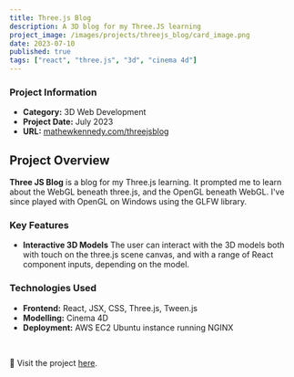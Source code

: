 ```yaml
---
title: Three.js Blog
description: A 3D blog for my Three.JS learning
project_image: /images/projects/threejs_blog/card_image.png
date: 2023-07-10
published: true
tags: ["react", "three.js", "3d", "cinema 4d"]
---
```


<div className="grid grid-cols-1 md:grid-cols-2">
    <AnimatedPhone scrollDir="" screenBackgroundImage="/images/projects/threejs_blog/animated_mobile.png"/>
    <div>
        <h3>Project Information</h3>
        <ul>
            <li><strong>Category:</strong> 3D Web Development</li>
            <li><strong>Project Date:</strong> July 2023</li>
            <li><strong>URL:</strong> <a href="https://www.mathewkennedy.com/threejsblog" target="_blank" className="text-[green] dark:text-[lightgreen]">mathewkennedy.com/threejsblog</a></li>
        </ul>
    </div>
</div>

## Project Overview
**Three JS Blog** is a blog for my Three.js learning. It prompted me to learn about the WebGL beneath three.js, and the OpenGL beneath WebGL. I've since played with OpenGL on Windows using the GLFW library.

### Key Features
- **Interactive 3D Models** The user can interact with the 3D models both with touch on the three.js scene canvas, and with a range of React component inputs, depending on the model.

### Technologies Used
- **Frontend:** React, JSX, CSS, Three.js, Tween.js
- **Modelling:** Cinema 4D
- **Deployment:** AWS EC2 Ubuntu instance running NGINX

<br/>

🔗 Visit the project [here](https://www.mathewkennedy.com/threejsblog).